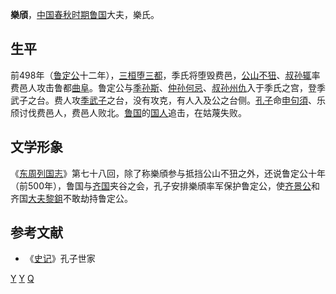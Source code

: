 '''樂頎'''，[[中国|中国]][[春秋时期|春秋时期]][[鲁国|鲁国]]大夫，樂氏。
== 生平 ==
前498年（[[鲁定公|鲁定公]]十二年），[[三桓|三桓]][[堕三都|堕三都]]，季氏将堕毁费邑，[[公山不狃|公山不狃]]、[[叔孙辄|叔孙辄]]率费邑人攻击鲁都[[曲阜|曲阜]]。鲁定公与[[季孙斯|季孙斯]]、[[仲孙何忌|仲孙何忌]]、[[叔孙州仇|叔孙州仇]]入于季氏之宫，登季武子之台。费人攻[[季武子|季武子]]之台，没有攻克，有人入及公之台侧。[[孔子|孔子]]命[[申句須|申句須]]、乐颀讨伐费邑人，费邑人败北。[[鲁国|鲁国]]的[[国人|国人]]追击，在姑蔑失败。
==文学形象==
《[[东周列国志|东周列国志]]》第七十八回，除了称樂頎参与抵挡公山不狃之外，还说鲁定公十年（前500年），鲁国与[[齐国|齐国]]夹谷之会，孔子安排樂頎率军保护鲁定公，使[[齐景公|齐景公]]和齐国[[大夫|大夫]][[黎鉏|黎鉏]]不敢劫持鲁定公。
== 参考文献 ==
*《[[史记|史记]]》孔子世家
[[Category:春秋军事人物|Y]]
[[Category:鲁国大夫|Y]]
[[Category:乐姓|Q]]